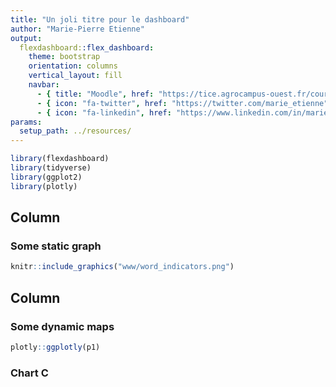 ```yaml
---
title: "Un joli titre pour le dashboard"
author: "Marie-Pierre Etienne"
output: 
  flexdashboard::flex_dashboard:
    theme: bootstrap
    orientation: columns
    vertical_layout: fill
    navbar:
      - { title: "Moodle", href: "https://tice.agrocampus-ouest.fr/course/view.php?id=6726", align: left }
      - { icon: "fa-twitter", href: "https://twitter.com/marie_etienne", align: right }
      - { icon: "fa-linkedin", href: "https://www.linkedin.com/in/marie-etienne-818a7115/", align: right }
params:
  setup_path: ../resources/
---
```


<style>                     
.navbar {
  background-color:#46ACC8;
  border-color:#46ACC8;
}
.navbar-brand {
color:black!important;
}


</style>   


```r
library(flexdashboard)
library(tidyverse)
library(ggplot2)
library(plotly)
```

Column {data-width=650}
-----------------------------------------------------------------------

### Some static graph

```r
knitr::include_graphics("www/word_indicators.png")

```

Column {.tabset .tabset-fade}
-----------------------------------------------------------------------


### Some dynamic maps

```r
plotly::ggplotly(p1)
```



### Chart C

```r

```

